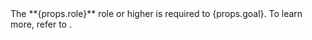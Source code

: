 <DocCallOut title="Required role">
  The **{props.role}** role or higher is required to {props.goal}. To learn more, refer to <DocLink id="serverlessGeneralAssignUserRoles" />.
</DocCallOut>